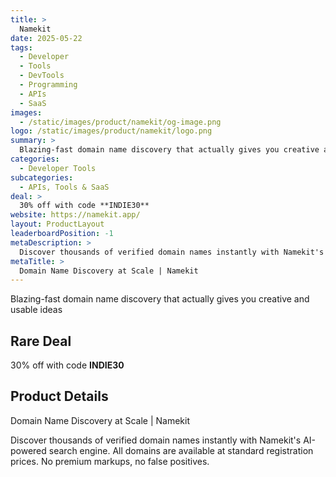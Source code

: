 ```yaml
---
title: >
  Namekit
date: 2025-05-22
tags:
  - Developer
  - Tools
  - DevTools
  - Programming
  - APIs
  - SaaS
images:
  - /static/images/product/namekit/og-image.png
logo: /static/images/product/namekit/logo.png
summary: >
  Blazing-fast domain name discovery that actually gives you creative and usable ideas
categories:
  - Developer Tools
subcategories:
  - APIs, Tools & SaaS
deal: >
  30% off with code **INDIE30**
website: https://namekit.app/
layout: ProductLayout
leaderboardPosition: -1
metaDescription: >
  Discover thousands of verified domain names instantly with Namekit's AI-powered search engine. All domains are available at standard registration prices. No premium markups, no false positives.
metaTitle: >
  Domain Name Discovery at Scale | Namekit
---
```

Blazing-fast domain name discovery that actually gives you creative and usable ideas

## Rare Deal

30% off with code **INDIE30**

## Product Details

Domain Name Discovery at Scale | Namekit

Discover thousands of verified domain names instantly with Namekit's AI-powered search engine. All domains are available at standard registration prices. No premium markups, no false positives.
